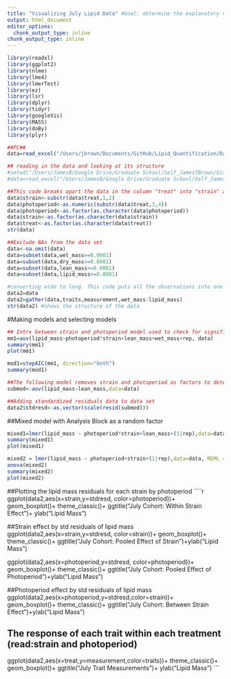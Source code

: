 ```yaml
---
title: "Visualizing July Lipid Data" #Goal: determine the explanatory variable for the accumulation of lipid mass given two different strains and given larvae exposed to two treatments.
output: html_document
editor_options: 
  chunk_output_type: inline
chunk_output_type: inline
---
```

```r
library(readxl)
library(ggplot2)
library(nlme)
library(lme4)
library(lmerTest)
library(ez)
library(lsr)
library(dplyr)
library(tidyr)
library(googleVis)
library(MASS)
library(doBy)
library(plyr)

##PC##
data=read_excel("/Users/jbrown/Documents/GitHub/Lipid_Quantification/Data/Extraction Samples JLM.xlsx",sheet = "2017JUL")

## reading in the data and looking at its structure
#setwd("/Users/JamesB/Google Drive/Graduate School/Self_JamesTBrown/GitHub/Lipid_Quantification/Scripts_Analysis")
#data=read_excel("/Users/JamesB/Google Drive/Graduate School/Self_JamesTBrown/GitHub/Lipid_Quantification/Data/Extraction Samples JLM.xlsx", sheet = "2017JUL")

##This code breaks apart the data in the column "treat" into "strain" and "photoperiod"
data$strain<-substr(data$treat,1,2)
data$photoperiod<-as.numeric(substr(data$treat,3,4))
data$photoperiod<-as.factor(as.character(data$photoperiod))
data$strain<-as.factor(as.character(data$strain))
data$treat<-as.factor(as.character(data$treat))
str(data)

##Exclude NAs from the data set
data<-na.omit(data)
data=subset(data,wet_mass>=0.0001)
data=subset(data,dry_mass>=0.0001)
data=subset(data,lean_mass>=0.0001)
data=subset(data,lipid_mass>=0.0001)

#converting wide to long. This code puts all the observations into one column with the label of your choice (measurements used below)
data2=data
data2=gather(data,traits,measurement,wet_mass:lipid_mass)
str(data2) #shows the structure of the data
````

#Making models and selecting models
```r
## Intrx between strain and photoperiod model used to check for significance.
mm1=aov(lipid_mass~photoperiod*strain+lean_mass+wet_mass+rep, data)
summary(mm1)
plot(mm1)

mod1=stepAIC(mm1, direction="both")
summary(mod1)

##The following model removes strain and photoperiod as factors to determine the effect of lean mass and  on lipid mass
submod<-aov(lipid_mass~lean_mass,data=data)

##Adding standardized residuals data to data set
data2$stdresd<-as.vector(scale(resid(submod)))
````

##Mixed model with Analysis Block as a random factor
````r
mixed1=lmer(lipid_mass ~ photoperiod*strain+lean_mass+(1|rep),data=data, REML = TRUE)
summary(mixed1)
plot(mixed1)

mixed2 = lmer(lipid_mass ~ photoperiod+strain+(1|rep),data=data, REML = TRUE)
anova(mixed2)
summary(mixed2)
plot(mixed2)

````

##Plotting the lipid mass residuals for each strain by photoperiod
````r
ggplot(data2,aes(x=strain,y=stdresd, color=photoperiod))+
  geom_boxplot()+
  theme_classic()+
  ggtitle("July Cohort: Within Strain Effect")+
  ylab("Lipid Mass")
  
##Strain effect by std residuals of lipid mass
ggplot(data2,aes(x=strain,y=stdresd, color=strain))+
  geom_boxplot()+
  theme_classic()+
  ggtitle("July Cohort: Pooled Effect of Strain")+ylab("Lipid Mass")

ggplot(data2,aes(x=photoperiod,y=stdresd, color=photoperiod))+
  geom_boxplot()+
  theme_classic()+
  ggtitle("July Cohort: Pooled Effect of Photoperiod")+ylab("Lipid Mass")

##Photoperiod effect by std residuals of lipid mass
ggplot(data2,aes(x=photoperiod,y=stdresd,color=strain))+
  geom_boxplot()+
  theme_classic()+
  ggtitle("July Cohort: Between Strain Effect")+ylab("Lipid Mass")

## The response of each trait within each treatment (read:strain and photoperiod)
ggplot(data2,aes(x=treat,y=measurement,color=traits))+
  theme_classic()+
  geom_boxplot()+
  ggtitle("July Trait Measurements")+
  ylab("Lipid Mass")
```